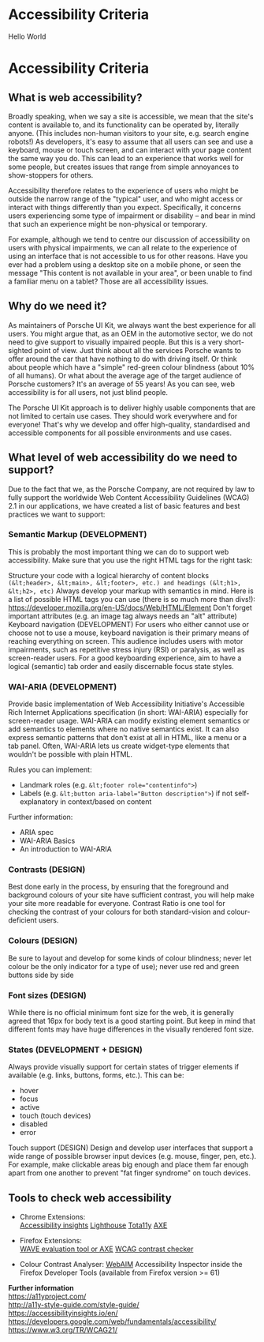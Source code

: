 
# Accessibility Criteria

<Playground>
  <p-button-regular variant="highlight">Hello World</p-button-regular>
</Playground>

# Accessibility Criteria

## What is web accessibility?
Broadly speaking, when we say a site is accessible, we mean that the site's content is available to, and its functionality can be operated by, literally anyone. (This includes non-human visitors to your site, e.g. search engine robots!)
As developers, it's easy to assume that all users can see and use a keyboard, mouse or touch screen, and can interact with your page content the same way you do. 
This can lead to an experience that works well for some people, but creates issues that range from simple annoyances to show-stoppers for others.

Accessibility therefore relates to the experience of users who might be outside the narrow range of the "typical" user, and who might access or interact with things differently than you expect. 
Specifically, it concerns users experiencing some type of impairment or disability – and bear in mind that such an experience might be non-physical or temporary.

For example, although we tend to centre our discussion of accessibility on users with physical impairments, we can all relate to the experience of using an interface that is not accessible to us for other reasons. 
Have you ever had a problem using a desktop site on a mobile phone, or seen the message "This content is not available in your area", or been unable to find a familiar menu on a tablet? Those are all accessibility issues.

## Why do we need it?
As maintainers of Porsche UI Kit, we always want the best experience for all users. You might argue that, as an OEM in the automotive sector, we do not need to give support to visually impaired people. But this is a very short-sighted point of view.
Just think about all the services Porsche wants to offer around the car that have nothing to do with driving itself. Or think about people which have a "simple" red-green colour blindness (about 10% of all humans). 
Or what about the average age of the target audience of Porsche customers? It's an average of 55 years! As you can see, web accessibility is for all users, not just blind people.

The Porsche UI Kit approach is to deliver highly usable components that are not limited to certain use cases. They should work everywhere and for everyone! 
That's why we develop and offer high-quality, standardised and accessible components for all possible environments and use cases.

## What level of web accessibility do we need to support?
Due to the fact that we, as the Porsche Company, are not required by law to fully support the worldwide Web Content Accessibility Guidelines (WCAG) 2.1 in our applications, we have created a list of basic features and best practices we want to support:

### Semantic Markup (DEVELOPMENT)
This is probably the most important thing we can do to support web accessibility. Make sure that you use the right HTML tags for the right task:

Structure your code with a logical hierarchy of content blocks `(&lt;header>, &lt;main>, &lt;footer>, etc.) and headings (&lt;h1>, &lt;h2>, etc)` Always develop your markup with semantics in mind. Here is a list of possible HTML tags you can use (there is so much more than divs!): https://developer.mozilla.org/en-US/docs/Web/HTML/Element
Don't forget important attributes (e.g. an image tag always needs an "alt" attribute)
Keyboard navigation (DEVELOPMENT)
For users who either cannot use or choose not to use a mouse, keyboard navigation is their primary means of reaching everything on screen. 
This audience includes users with motor impairments, such as repetitive stress injury (RSI) or paralysis, as well as screen-reader users. 
For a good keyboarding experience, aim to have a logical (semantic) tab order and easily discernable focus state styles.

### WAI-ARIA (DEVELOPMENT)
Provide basic implementation of Web Accessibility Initiative's Accessible Rich Internet Applications specification (in short: WAI-ARIA) especially for screen-reader usage.
WAI-ARIA can modify existing element semantics or add semantics to elements where no native semantics exist. It can also express semantic patterns that don't exist at all in HTML, like a menu or a tab panel. 
Often, WAI-ARIA lets us create widget-type elements that wouldn't be possible with plain HTML.

Rules you can implement:
* Landmark roles (e.g. `&lt;footer role="contentinfo">`)
* Labels (e.g. `&lt;button aria-label="Button description">`) if not self-explanatory in context/based on content

Further information:
* ARIA spec
* WAI-ARIA Basics
* An introduction to WAI-ARIA
###  Contrasts (DESIGN)
Best done early in the process, by ensuring that the foreground and background colours of your site have sufficient contrast, you will help make your site more readable for everyone. Contrast Ratio is one tool for checking the contrast of your colours for both standard-vision and colour-deficient users.

### Colours (DESIGN)
Be sure to layout and develop for some kinds of colour blindness; never let colour be the only indicator for a type of use); never use red and green buttons side by side

### Font sizes (DESIGN)
While there is no official minimum font size for the web, it is generally agreed that 16px for body text is a good starting point. But keep in mind that different fonts may have huge differences in the visually rendered font size.

### States (DEVELOPMENT + DESIGN)
Always provide visually support for certain states of trigger elements if available (e.g. links, buttons, forms, etc.). This can be:
* hover
* focus
* active
* touch (touch devices)
* disabled
* error

Touch support (DESIGN)
Design and develop user interfaces that support a wide range of possible browser input devices (e.g. mouse, finger, pen, etc.). For example, make clickable areas big enough and place them far enough apart from one another to prevent "fat finger syndrome" on touch devices.

## Tools to check web accessibility
* Chrome Extensions:  
[Accessibility insights](https://chrome.google.com/webstore/detail/accessibility-insights-fo/pbjjkligggfmakdaogkfomddhfmpjeni)
[Lighthouse](https://chrome.google.com/webstore/detail/lighthouse/blipmdconlkpinefehnmjammfjpmpbjk?hl=de)
[Tota11y](https://chrome.google.com/webstore/detail/tota11y-plugin-from-khan/oedofneiplgibimfkccchnimiadcmhpe)
[AXE](https://chrome.google.com/webstore/detail/axe/lhdoppojpmngadmnindnejefpokejbdd)

* Firefox Extensions:  
[WAVE evaluation tool or AXE](https://addons.mozilla.org/en-US/firefox/addon/wave-accessibility-tool/)
[WCAG contrast checker](https://addons.mozilla.org/de/firefox/addon/wcag-contrast-checker/)

* Colour Contrast Analyser:
[WebAIM](https://webaim.org/resources/contrastchecker/)
Accessibility Inspector inside the Firefox Developer Tools (available from Firefox version >= 61)

**Further information**  
https://a11yproject.com/  
http://a11y-style-guide.com/style-guide/  
https://accessibilityinsights.io/en/
https://developers.google.com/web/fundamentals/accessibility/  
https://www.w3.org/TR/WCAG21/
